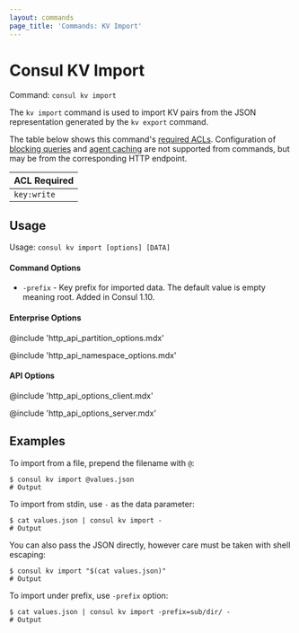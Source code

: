 ```yaml
---
layout: commands
page_title: 'Commands: KV Import'
---
```


# Consul KV Import

Command: `consul kv import`

The `kv import` command is used to import KV pairs from the JSON representation
generated by the `kv export` command.

The table below shows this command's [required ACLs](/api-docs/api-structure#authentication). Configuration of
[blocking queries](/api-docs/features/blocking) and [agent caching](/api-docs/features/caching)
are not supported from commands, but may be from the corresponding HTTP endpoint.

| ACL Required |
| ------------ |
| `key:write`  |

## Usage

Usage: `consul kv import [options] [DATA]`

#### Command Options

- `-prefix` - Key prefix for imported data. The default value is empty meaning
  root. Added in Consul 1.10.

#### Enterprise Options

@include 'http_api_partition_options.mdx'

@include 'http_api_namespace_options.mdx'

#### API Options

@include 'http_api_options_client.mdx'

@include 'http_api_options_server.mdx'

## Examples

To import from a file, prepend the filename with `@`:

```shell-session
$ consul kv import @values.json
# Output
```

To import from stdin, use `-` as the data parameter:

```shell-session
$ cat values.json | consul kv import -
# Output
```

You can also pass the JSON directly, however care must be taken with shell
escaping:

```shell-session
$ consul kv import "$(cat values.json)"
# Output
```

To import under prefix, use `-prefix` option:

```shell-session
$ cat values.json | consul kv import -prefix=sub/dir/ -
# Output
```
